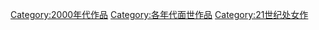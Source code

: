 [[Category:2000年代作品|Category:2000年代作品]]
[[Category:各年代面世作品|Category:各年代面世作品]]
[[Category:21世纪处女作|Category:21世纪处女作]]